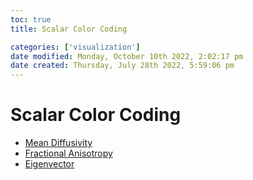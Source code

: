 ```yaml
---
toc: true
title: Scalar Color Coding

categories: ['visualization']
date modified: Monday, October 10th 2022, 2:02:17 pm
date created: Thursday, July 28th 2022, 5:59:06 pm
---
```


# Scalar Color Coding
- [Mean Diffusivity](Mean%20Diffusivity.qmd)
- [Fractional Anisotropy](Fractional%20Anisotropy.qmd)
- [Eigenvector](Eigenvector.qmd)



